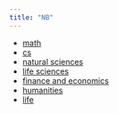 ```yaml
---
title: "NB"
---
```


* [math](./math/)
* [cs](./cse/)
* [natural sciences](./nat-sci/)
* [life sciences](./life-sci)
* [finance and economics](./finance-econ/)
* [humanities](./humanities/)
* [life](./life/)


